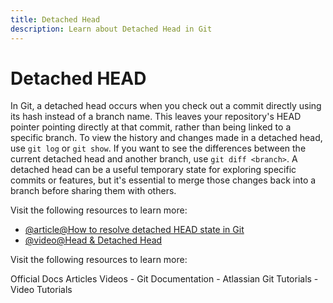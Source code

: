 ```yaml
---
title: Detached Head
description: Learn about Detached Head in Git
---
```


# Detached HEAD

In Git, a detached head occurs when you check out a commit directly using its hash instead of a branch name. This leaves your repository's HEAD pointer pointing directly at that commit, rather than being linked to a specific branch. To view the history and changes made in a detached head, use `git log` or `git show`. If you want to see the differences between the current detached head and another branch, use `git diff <branch>`. A detached head can be a useful temporary state for exploring specific commits or features, but it's essential to merge those changes back into a branch before sharing them with others.

Visit the following resources to learn more:

- [@article@How to resolve detached HEAD state in Git](https://graphite.dev/guides/how-to-resolve-detached-head-state-in-git)
- [@video@Head & Detached Head](https://www.youtube.com/watch?v=HvDjbAa9ZsY)

Visit the following resources to learn more:

<Tabs defaultValue="official">
<TabsList>
<TabsTrigger value="official">Official Docs</TabsTrigger>
<TabsTrigger value="article">Articles</TabsTrigger>
<TabsTrigger value="video">Videos</TabsTrigger>
</TabsList>

<TabsContent value="official">
- <Link href="https://git-scm.com/docs">Git Documentation</Link>
</TabsContent>
<TabsContent value="article">
- <Link href="https://www.atlassian.com/git/tutorials">Atlassian Git Tutorials</Link>
</TabsContent>
<TabsContent value="video">
- <Link href="https://www.youtube.com/results?search_query=git+detached-head+tutorial">Video Tutorials</Link>
</TabsContent>
</Tabs>

<Outlet path="3-git-branching/basics/detached-head" />

